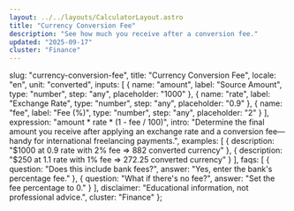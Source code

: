 ```yaml
---
layout: ../../layouts/CalculatorLayout.astro
title: "Currency Conversion Fee"
description: "See how much you receive after a conversion fee."
updated: "2025-09-17"
cluster: "Finance"
---
```



  slug: "currency-conversion-fee",
  title: "Currency Conversion Fee",
  locale: "en",
  unit: "converted",
  inputs: [
    { name: "amount", label: "Source Amount", type: "number", step: "any", placeholder: "1000" },
    { name: "rate", label: "Exchange Rate", type: "number", step: "any", placeholder: "0.9" },
    { name: "fee", label: "Fee (%)", type: "number", step: "any", placeholder: "2" }
  ],
  expression: "amount * rate * (1 - fee / 100)",
  intro: "Determine the final amount you receive after applying an exchange rate and a conversion fee—handy for international freelancing payments.",
  examples: [
    { description: "$1000 at 0.9 rate with 2% fee ⇒ 882 converted currency" },
    { description: "$250 at 1.1 rate with 1% fee ⇒ 272.25 converted currency" }
  ],
  faqs: [
    { question: "Does this include bank fees?", answer: "Yes, enter the bank's percentage fee." },
    { question: "What if there's no fee?", answer: "Set the fee percentage to 0." }
  ],
  disclaimer: "Educational information, not professional advice.",
  cluster: "Finance"
};

<Calculator schema={schema} />

